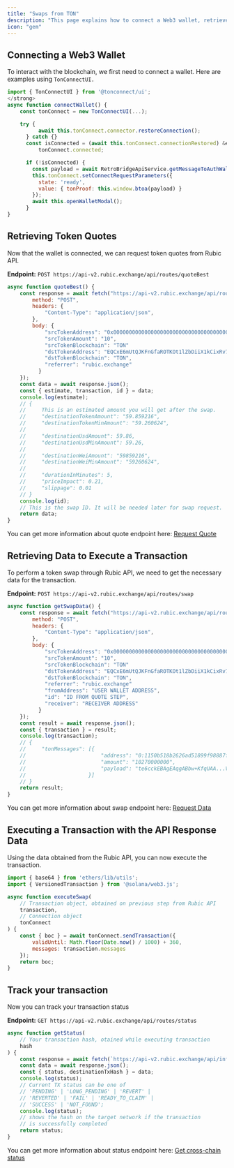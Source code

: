 ```yaml
---
title: "Swaps from TON"
description: "This page explains how to connect a Web3 wallet, retrieve token quotes, approve tokens, and execute a transaction using Rubic API, with examples using TonConnectUI."
icon: "gem"
---
```


## Connecting a Web3 Wallet

To interact with the blockchain, we first need to connect a wallet. Here are examples using `TonConnectUI.`

```javascript
import { TonConnectUI } from '@tonconnect/ui';
</strong>
async function connectWallet() {
    const tonConnect = new TonConnectUI(...);

    try {
          await this.tonConnect.connector.restoreConnection();
      } catch {}
      const isConnected = (await this.tonConnect.connectionRestored) &#x26;&#x26; 
          tonConnect.connected;

      if (!isConnected) {
        const payload = await RetroBridgeApiService.getMessageToAuthWallet();
        this.tonConnect.setConnectRequestParameters({
          state: 'ready',
          value: { tonProof: this.window.btoa(payload) }
        });
        await this.openWalletModal();
      }
}
```

## Retrieving Token Quotes

Now that the wallet is connected, we can request token quotes from Rubic API.

**Endpoint:** `POST https://api-v2.rubic.exchange/api/routes/quoteBest`

```javascript
async function quoteBest() {
    const response = await fetch("https://api-v2.rubic.exchange/api/routes/quoteBest", {
        method: "POST",
        headers: {
            "Content-Type": "application/json",
        },
        body: {
            "srcTokenAddress": "0x0000000000000000000000000000000000000000",
            "srcTokenAmount": "10",
            "srcTokenBlockchain": "TON"
            "dstTokenAddress": "EQCxE6mUtQJKFnGfaROTKOt1lZbDiiX1kCixRv7Nw2Id_sDs",
            "dstTokenBlockchain": "TON",
            "referrer": "rubic.exchange"
          }
    });
    const data = await response.json();
    const { estimate, transaction, id } = data;
    console.log(estimate);
    // {
    //     This is an estimated amount you will get after the swap.
    //     "destinationTokenAmount": "59.859216",
    //     "destinationTokenMinAmount": "59.260624",
    //
    //     "destinationUsdAmount": 59.86,
    //     "destinationUsdMinAmount": 59.26,
    //
    //     "destinationWeiAmount": "59859216",
    //     "destinationWeiMinAmount": "59260624",
    //
    //     "durationInMinutes": 5,
    //     "priceImpact": 0.21,
    //     "slippage": 0.01
    // }
    console.log(id);
    // This is the swap ID. It will be needed later for swap request.
    return data;
}
```

You can get more information about quote endpoint here: [Request Quote](https://dev-docs.rubic.exchange/docs/api-docs/request-quote)

## Retrieving Data to Execute a Transaction

To perform a token swap through Rubic API, we need to get the necessary data for the transaction.

**Endpoint:** `POST https://api-v2.rubic.exchange/api/routes/swap`

```javascript
async function getSwapData() {
    const response = await fetch("https://api-v2.rubic.exchange/api/routes/swap", {
        method: "POST",
        headers: {
            "Content-Type": "application/json",
        },
        body: {
            "srcTokenAddress": "0x0000000000000000000000000000000000000000",
            "srcTokenAmount": "10",
            "srcTokenBlockchain": "TON"
            "dstTokenAddress": "EQCxE6mUtQJKFnGfaROTKOt1lZbDiiX1kCixRv7Nw2Id_sDs",
            "dstTokenBlockchain": "TON",
            "referrer": "rubic.exchange"
            "fromAddress": "USER WALLET ADDRESS",
            "id": "ID FROM QUOTE STEP",
            "receiver": "RECEIVER ADDRESS"
          }
    });
    const result = await response.json();
    const { transaction } = result;
    console.log(transaction);
    // {
    //     "tonMessages": [{
    //                        "address": "0:1150b518b2626ad51899f98887f8824b70065456455f7fe2813f012699a4061f",
    //                        "amount": "10270000000",
    //                        "payload": "te6cckEBAgEAqgABbw+KfqUAA...VtY85yV2h5cGA/o2ZlxGelAhaWKht7fpKSyms="
    //                    }]
    // }
    return result;
}
```

You can get more information about swap endpoint here: [Request Data](https://dev-docs.rubic.exchange/docs/api-docs/request-data)

## Executing a Transaction with the API Response Data

Using the data obtained from the Rubic API, you can now execute the transaction.

```javascript
import { base64 } from 'ethers/lib/utils';
import { VersionedTransaction } from '@solana/web3.js';

async function executeSwap(
    // Transaction object, obtained on previous step from Rubic API
    transaction,
    // Connection object
    tonConnect
) {
    const { boc } = await tonConnect.sendTransaction({
        validUntil: Math.floor(Date.now() / 1000) + 360,
        messages: transaction.messages
    });
    return boc;       
}
```

## Track your transaction

Now you can track your transaction status

**Endpoint:** `GET https://api-v2.rubic.exchange/api/routes/status`

```javascript
async function getStatus(
    // Your transaction hash, otained while executing transaction
    hash
) {
    const response = await fetch(`https://api-v2.rubic.exchange/api/info/status?srcTxHash=${hash}`);
    const data = await response.json();
    const { status, destinationTxHash } = data;
    console.log(status);
    // Current TX status can be one of
    // 'PENDING' | 'LONG_PENDING' | 'REVERT' |
    // 'REVERTED' | 'FAIL' | 'READY_TO_CLAIM' |
    // 'SUCCESS' | 'NOT_FOUND';
    console.log(status);
    // shows the hash on the target network if the transaction
    // is successfully completed
    return status;
}
```

You can get more information about status endpoint here: [Get cross-chain status](https://dev-docs.rubic.exchange/docs/api-docs/get-crosschain-status)